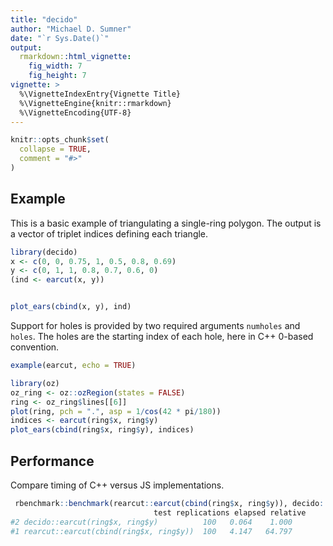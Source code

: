 ```yaml
---
title: "decido"
author: "Michael D. Sumner"
date: "`r Sys.Date()`"
output:
  rmarkdown::html_vignette:
    fig_width: 7
    fig_height: 7
vignette: >
  %\VignetteIndexEntry{Vignette Title}
  %\VignetteEngine{knitr::rmarkdown}
  %\VignetteEncoding{UTF-8}
---
```


```r
knitr::opts_chunk$set(
  collapse = TRUE,
  comment = "#>"
)
```

## Example

This is a basic example of triangulating a single-ring polygon. The
output is a vector of triplet indices defining each triangle. 


```r
library(decido)
x <- c(0, 0, 0.75, 1, 0.5, 0.8, 0.69)
y <- c(0, 1, 1, 0.8, 0.7, 0.6, 0)
(ind <- earcut(x, y))


plot_ears(cbind(x, y), ind)
```

Support for holes is provided by two required arguments `numholes`
and `holes`. The holes are the starting index of each hole, here in C++ 0-based convention. 

```r
example(earcut, echo = TRUE)
```

```r
library(oz)
oz_ring <- oz::ozRegion(states = FALSE)
ring <- oz_ring$lines[[6]]
plot(ring, pch = ".", asp = 1/cos(42 * pi/180))
indices <- earcut(ring$x, ring$y)
plot_ears(cbind(ring$x, ring$y), indices)
```

## Performance

Compare timing of C++ versus JS implementations. 


```R
 rbenchmark::benchmark(rearcut::earcut(cbind(ring$x, ring$y)), decido::earcut(ring$x, ring$y))
                                test replications elapsed relative
#2 decido::earcut(ring$x, ring$y)          100   0.064    1.000
#1 rearcut::earcut(cbind(ring$x, ring$y))  100   4.147   64.797
```
